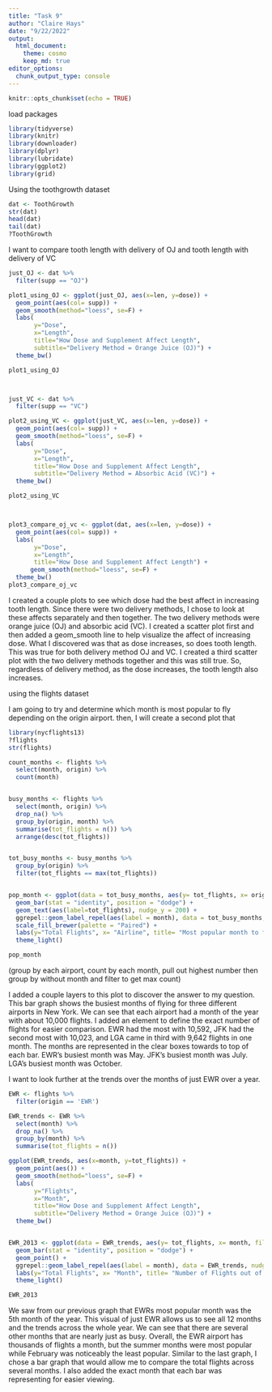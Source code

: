 ```yaml
---
title: "Task 9"
author: "Claire Hays"
date: "9/22/2022"
output: 
  html_document:
    theme: cosmo
    keep_md: true
editor_options: 
  chunk_output_type: console
---
```


```r
knitr::opts_chunk$set(echo = TRUE)
```

load packages
```r
library(tidyverse)
library(knitr)
library(downloader)
library(dplyr)
library(lubridate)
library(ggplot2)
library(grid)
```

Using the toothgrowth dataset
```r
dat <- ToothGrowth
str(dat)
head(dat)
tail(dat)
?ToothGrowth
```


I want to compare tooth length with delivery of OJ and tooth length with delivery of VC
```r
just_OJ <- dat %>%
  filter(supp == "OJ")

plot1_using_OJ <- ggplot(just_OJ, aes(x=len, y=dose)) + 
  geom_point(aes(col= supp)) +
  geom_smooth(method="loess", se=F) +
  labs(
       y="Dose", 
       x="Length", 
       title="How Dose and Supplement Affect Length",
       subtitle="Delivery Method = Orange Juice (OJ)") +
  theme_bw()

plot1_using_OJ



just_VC <- dat %>%
  filter(supp == "VC")

plot2_using_VC <- ggplot(just_VC, aes(x=len, y=dose)) + 
  geom_point(aes(col= supp)) +
  geom_smooth(method="loess", se=F) +
  labs(
       y="Dose", 
       x="Length", 
       title="How Dose and Supplement Affect Length",
       subtitle="Delivery Method = Absorbic Acid (VC)") +
  theme_bw()

plot2_using_VC



plot3_compare_oj_vc <- ggplot(dat, aes(x=len, y=dose)) + 
  geom_point(aes(col= supp)) +
  labs(
       y="Dose", 
       x="Length", 
       title="How Dose and Supplement Affect Length") +
      geom_smooth(method="loess", se=F) +
  theme_bw()
plot3_compare_oj_vc

```

I created a couple plots to see which dose had the best affect in increasing tooth length.  Since there were two delivery methods, I chose to look at these affects separately and then together.  The two delivery methods were orange juice (OJ) and absorbic acid (VC).  I created a scatter plot first and then added a geom_smooth line to help visualize the affect of increasing dose.  What I discovered was that as dose increases, so does tooth length.  This was true for both delivery method OJ and VC.  I created a third scatter plot with the two delivery methods together and this was still true.  So, regardless of delivery method, as the dose increases, the tooth length also increases. 



using the flights dataset

I am going to try and determine which month is most popular to fly depending on the origin airport.  then, I will create a second plot that 
```r
library(nycflights13)
?flights
str(flights)

count_months <- flights %>%
  select(month, origin) %>%
  count(month)


busy_months <- flights %>%
  select(month, origin) %>%
  drop_na() %>%
  group_by(origin, month) %>%
  summarise(tot_flights = n()) %>%
  arrange(desc(tot_flights))


tot_busy_months <- busy_months %>% 
  group_by(origin) %>%
  filter(tot_flights == max(tot_flights))


pop_month <- ggplot(data = tot_busy_months, aes(y= tot_flights, x= origin, fill = origin)) +
  geom_bar(stat = "identity", position = "dodge") +
  geom_text(aes(label=tot_flights), nudge_y = 200) +
  ggrepel::geom_label_repel(aes(label = month), data = tot_busy_months, nudge_y = -300) + 
  scale_fill_brewer(palette = "Paired") +
  labs(y="Total Flights", x= "Airline", title= "Most popular month to fly?", subtitle = "Below were the most popular months to fly according to NY airlines") +
  theme_light()

pop_month


```

(group by each airport, count by each month, pull out highest number 
then group by without month and filter to get max count)

I added a couple layers to this plot to discover the answer to my question.  This bar graph shows the busiest months of flying for three different airports in New York.  We can see that each airport had a month of the year with about 10,000 flights.  I added an element to define the exact number of flights for easier comparison. EWR had the most with 10,592, JFK had the second most with 10,023, and LGA came in third with 9,642 flights in one month.  The months are represented in the clear boxes towards to top of each bar.  EWR's busiest month was May.  JFK's busiest month was July.  LGA's busiest month was October.


I want to look further at the trends over the months of just EWR over a year.
```r

EWR <- flights %>%
  filter(origin == 'EWR')

EWR_trends <- EWR %>%
  select(month) %>%
  drop_na() %>%
  group_by(month) %>%
  summarise(tot_flights = n())

ggplot(EWR_trends, aes(x=month, y=tot_flights)) + 
  geom_point(aes()) +
  geom_smooth(method="loess", se=F) +
  labs(
       y="Flights", 
       x="Month", 
       title="How Dose and Supplement Affect Length",
       subtitle="Delivery Method = Orange Juice (OJ)") +
  theme_bw()


EWR_2013 <- ggplot(data = EWR_trends, aes(y= tot_flights, x= month, fill = tot_flights)) +
  geom_bar(stat = "identity", position = "dodge") +
  geom_point() +
  ggrepel::geom_label_repel(aes(label = month), data = EWR_trends, nudge_y = -1000) + 
  labs(y="Total Flights", x= "Month", title= "Number of Flights out of EWR over the year 2013", subtitle = "Below were the most popular months to fly according to NY airlines") +
  theme_light()

EWR_2013

```

We saw from our previous graph that EWRs most popular month was the 5th month of the year.  This visual of just EWR allows us to see all 12 months and the trends across the whole year.  We can see that there are several other months that are nearly just as busy.  Overall, the EWR airport has thousands of flights a month, but the summer months were most popular while February was noticeably the least popular.  Similar to the last graph, I chose a bar graph that would allow me to compare the total flights across several months.  I also added the exact month that each bar was representing for easier viewing.  







